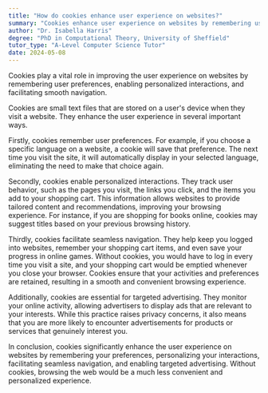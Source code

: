 ```yaml
---
title: "How do cookies enhance user experience on websites?"
summary: "Cookies enhance user experience on websites by remembering user preferences, enabling personalised interactions, and facilitating seamless navigation."
author: "Dr. Isabella Harris"
degree: "PhD in Computational Theory, University of Sheffield"
tutor_type: "A-Level Computer Science Tutor"
date: 2024-05-08
---
```


Cookies play a vital role in improving the user experience on websites by remembering user preferences, enabling personalized interactions, and facilitating smooth navigation.

Cookies are small text files that are stored on a user's device when they visit a website. They enhance the user experience in several important ways. 

Firstly, cookies remember user preferences. For example, if you choose a specific language on a website, a cookie will save that preference. The next time you visit the site, it will automatically display in your selected language, eliminating the need to make that choice again.

Secondly, cookies enable personalized interactions. They track user behavior, such as the pages you visit, the links you click, and the items you add to your shopping cart. This information allows websites to provide tailored content and recommendations, improving your browsing experience. For instance, if you are shopping for books online, cookies may suggest titles based on your previous browsing history.

Thirdly, cookies facilitate seamless navigation. They help keep you logged into websites, remember your shopping cart items, and even save your progress in online games. Without cookies, you would have to log in every time you visit a site, and your shopping cart would be emptied whenever you close your browser. Cookies ensure that your activities and preferences are retained, resulting in a smooth and convenient browsing experience.

Additionally, cookies are essential for targeted advertising. They monitor your online activity, allowing advertisers to display ads that are relevant to your interests. While this practice raises privacy concerns, it also means that you are more likely to encounter advertisements for products or services that genuinely interest you.

In conclusion, cookies significantly enhance the user experience on websites by remembering your preferences, personalizing your interactions, facilitating seamless navigation, and enabling targeted advertising. Without cookies, browsing the web would be a much less convenient and personalized experience.
    